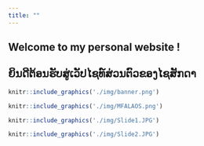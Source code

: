 ```yaml
---
title: ""
---
```



<div align="center">
## Welcome to my personal website !
## ຍິນດີຕ້ອນຮັບສູ່ເວັປໄຊທ໌ສ່ວນຕົວຂອງໄຊສັກດາ

```r
knitr::include_graphics('./img/banner.png')
```


```r
knitr::include_graphics('./img/MFALAOS.png')
```

```r
knitr::include_graphics('./img/Slide1.JPG')
```
</div>
```r
knitr::include_graphics('./img/Slide2.JPG')
```

